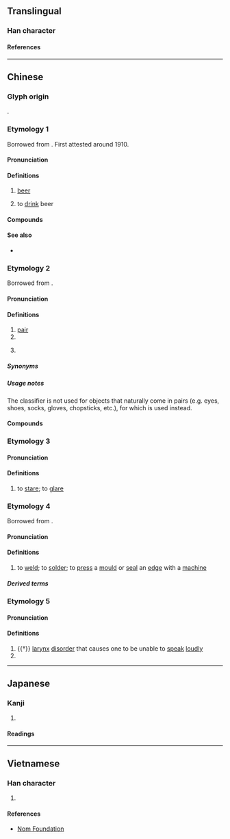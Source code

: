 {{character info}}
==Translingual==
{{stroke order|strokes=11}}

===Han character===
{{Han char|rn=30|rad=口|as=08|sn=11|four=66040|canj=RHWJ,RHHJ|ids=⿰口卑}}

====References====
{{Han ref|kx=0196.261|dkj=03878|dj=0418.140|hdz=10642.090|uh=5564|ud=21860|bh=B0E0|bd=45280}}

----

==Chinese==

===Glyph origin===
{{Han compound|口|卑|ls=psc|c1=s|c2=p|t1=mouth (phonetic)|no_och2=y}}.

===Etymology 1===
{{zh-forms}}
Borrowed from {{bor|zh|en|beer}}. First attested around 1910.

====Pronunciation====
{{zh-pron
|m=pí
|c=be1
|c-t=pie2
|mn=pî
|ma=y
|cat=n,c:v
}}

====Definitions====
{{zh-hanzi}}

# [[beer]]
# {{lb|zh|Hong Kong Cantonese}} to [[drink]] beer
#: {{zh-x|今晚{maan5-1} 去 邊度 啤 一 啤 呀？|Where are we going to '''drink beer''' tonight?|C}}

====Compounds====
{{zh-der|啤酒|扎啤|生啤|鮮啤|乾啤|士多啤梨}}

====See also====
* {{zh-l|🐮🍺}}

===Etymology 2===
{{zh-forms|alt=𠵿,𠯔,pair}}
Borrowed from {{bor|zh|en|pair}}.

====Pronunciation====
{{zh-pron
|c=pe1
|cat=cls,n
}}

====Definitions====
{{zh-hanzi}} {{tlb|zh|Cantonese}}

# [[pair]]
# {{zh-classifier|pairs of objects}}
# {{zh-short|啤牌|[[playing card]]s}} {{zh-mw|c:副}}
#: {{zh-x|玩 啤{pe1}|to play cards|C}}

=====Synonyms=====
{{zh-dial|撲克牌}}

=====Usage notes=====
The classifier {{zh-l|啤|tr=pe1|pair}} is not used for objects that naturally come in pairs (e.g. eyes, shoes, socks, gloves, chopsticks, etc.), for which {{zh-l|對|tr=deoi3}} is used instead.

====Compounds====
{{zh-der|啤牌}}

===Etymology 3===
{{zh-forms|alt=睥}}

====Pronunciation====
{{zh-pron
|c=be1
|cat=v
}}

====Definitions====
{{zh-hanzi}} {{tlb|zh|Cantonese}}

# to [[stare]]; to [[glare]]

===Etymology 4===
{{zh-forms}}
Borrowed from {{bor|yue|en|press}}.

====Pronunciation====
{{zh-pron
|c=be1
|cat=v
}}

====Definitions====
{{zh-hanzi}} {{tlb|zh|Cantonese}}

# to [[weld]]; to [[solder]]; to [[press]] a [[mould]] or [[seal]] an [[edge]] with a [[machine]]

=====Derived terms=====
{{zh-der|啤機}}

===Etymology 5===
{{zh-forms}}

====Pronunciation====
{{zh-pron
|m=bēi
|cat=n
}}

====Definitions====
{{zh-hanzi}}

# {{†}} [[larynx]] [[disorder]] that causes one to be unable to [[speak]] [[loudly]] {{attn|zh|please check}}
# {{zh-alt-form|諀}}

----

==Japanese==

===Kanji===
{{ja-kanji|grade=|rs=口08}}

# {{rfdef|ja|sort=口08}}

====Readings====
{{ja-readings
|goon=ひ
|kanon=ひ
|kun=}}

----

==Vietnamese==

===Han character===
{{vi-readings|reading=bi, bì|rs=口08}}

# {{rfdef|vi|sort=口08}}

====References====
* [http://nomfoundation.org/common/nom_details.php?codepoint=5564&img=1 Nom Foundation]